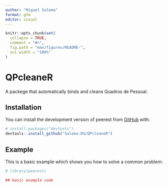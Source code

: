 ```yaml
---
author: "Miguel Salema"
format: gfm 
editor: visual
---
```


<!-- README.md is generated from README.Rmd. Please edit that file -->

```r
knitr::opts_chunk$set(
  collapse = TRUE,
  comment = "#>",
  fig.path = "man/figures/README-",
  out.width = "100%"
)
```

# QPcleaneR

<!-- badges: start -->

<!-- badges: end -->

A packege that automatically binds and cleans Quadros de Pessoal.

## Installation

You can install the development version of peerest from [GitHub](https://github.com/) with:

``` r
# install.packages("devtools")
devtools::install_github("Salema-DG/QPcleaneR")
```

## Example

This is a basic example which shows you how to solve a common problem:

```r
# library(peerest)

## basic example code

```
